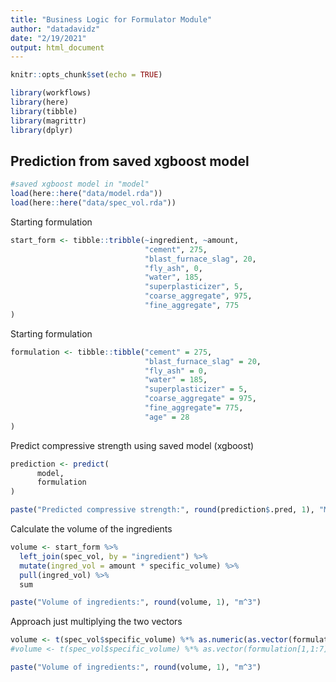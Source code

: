 ```yaml
---
title: "Business Logic for Formulator Module"
author: "datadavidz"
date: "2/19/2021"
output: html_document
---
```


```r
knitr::opts_chunk$set(echo = TRUE)
```

```r
library(workflows)
library(here)
library(tibble)
library(magrittr)
library(dplyr)
```


## Prediction from saved xgboost model

```r
#saved xgboost model in "model"
load(here::here("data/model.rda"))
load(here::here("data/spec_vol.rda"))
```

Starting formulation
```r
start_form <- tibble::tribble(~ingredient, ~amount,
                              "cement", 275,
                              "blast_furnace_slag", 20,
                              "fly_ash", 0,
                              "water", 185,
                              "superplasticizer", 5,
                              "coarse_aggregate", 975,
                              "fine_aggregate", 775
)
```

Starting formulation
```r
formulation <- tibble::tibble("cement" = 275,
                              "blast_furnace_slag" = 20,
                              "fly_ash" = 0,
                              "water" = 185,
                              "superplasticizer" = 5,
                              "coarse_aggregate" = 975,
                              "fine_aggregate"= 775,
                              "age" = 28
)
```

Predict compressive strength using saved model (xgboost)
```r
prediction <- predict(
      model,
      formulation
)

paste("Predicted compressive strength:", round(prediction$.pred, 1), "MPa")
```

Calculate the volume of the ingredients
```r
volume <- start_form %>%
  left_join(spec_vol, by = "ingredient") %>%
  mutate(ingred_vol = amount * specific_volume) %>%
  pull(ingred_vol) %>%
  sum

paste("Volume of ingredients:", round(volume, 1), "m^3")
```
Approach just multiplying the two vectors
```r
volume <- t(spec_vol$specific_volume) %*% as.numeric(as.vector(formulation[1,1:7]))
#volume <- t(spec_vol$specific_volume) %*% as.vector(formulation[1,1:7]) #doesn't work

paste("Volume of ingredients:", round(volume, 1), "m^3")
```
